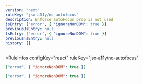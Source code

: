 ```yaml
---
version: "next"
ruleKey: "jsx-a11y/no-autofocus"
description: Enforce autoFocus prop is not used
jsEntry: ["error", { "ignoreNonDOM": true }]
previousJsEntry: null
tsEntry: ["error", { "ignoreNonDOM": true }]
previousTsEntry: null
history: []
---
```


<RuleInfos 
  configKey="react" 
  ruleKey="jsx-a11y/no-autofocus" 
>

```json
["error", { "ignoreNonDOM": true }]
```

```json
["error", { "ignoreNonDOM": true }]
```

</RuleInfos>
